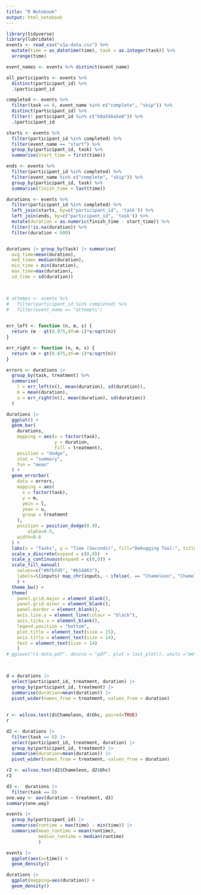```yaml
---
title: "R Notebook"
output: html_notebook
---
```


```r

library(tidyverse)
library(lubridate)
events <- read_csv("v1a-data.csv") %>%
  mutate(time = as_datetime(time), task = as.integer(task)) %>%
  arrange(time)
```

```r
event_names <- events %>% distinct(event_name)

all_participants <- events %>%
  distinct(participant_id) %>%
  .$participant_id

completed <- events %>%
  filter(task == 8, event_name %in% c("complete", "skip")) %>%
  distinct(participant_id) %>%
  filter(! participant_id %in% c("b8a556a5e0")) %>%
  .$participant_id

starts <- events %>%
  filter(participant_id %in% completed) %>%
  filter(event_name == "start") %>%
  group_by(participant_id, task) %>%
  summarise(start_time = first(time))

ends <- events %>% 
  filter(participant_id %in% completed) %>%
  filter(event_name %in% c("complete", "skip")) %>%
  group_by(participant_id, task) %>%
  summarise(finish_time = last(time))

durations <- events %>%
  filter(participant_id %in% completed) %>% 
  left_join(starts, by=c("participant_id", 'task')) %>%
  left_join(ends, by=c("participant_id", 'task')) %>%
  mutate(duration = as.numeric(finish_time - start_time)) %>%
  filter(!is.na(duration)) %>%
  filter(duration < 600)


durations |> group_by(task) |> summarise(
  avg_time=mean(duration),
  med_time= median(duration),
  min_time = min(duration),
  max_time=max(duration),
  sd_time = sd(duration))
  


# attemps <- events %>%
#   filter(participant_id %in% completed) %>% 
#   filter(event_name == "attempts")
  
```

```r

err_left <- function (n, m, s) {
  return (m - qt(0.975,df=n-1)*s/sqrt(n))
}

err_right <- function (n, m, s) {
  return (m + qt(0.975,df=n-1)*s/sqrt(n))
}

errors <- durations |>
  group_by(task, treatment) %>%
  summarise(
    l = err_left(n(), mean(duration), sd(duration)),
    m = mean(duration),
    u = err_right(n(), mean(duration), sd(duration))
  )

durations |>
  ggplot() +
  geom_bar(
    durations,
    mapping = aes(x = factor(task),
                  y = duration,
                  fill = treatment),
    position = "dodge",
    stat = "summary",
    fun = "mean"
  ) +
  geom_errorbar(
    data = errors,
    mapping = aes(
      x = factor(task),
      y = m,
      ymin = l,
      ymax = u,
      group = treatment
    ),
    position = position_dodge(0.9),
        alpha=0.5,
    width=0.6
  ) +
  labs(x = "Tasks", y = "Time (Seconds)", fill="Debugging Tool:", title="User study 1") + 
  scale_x_discrete(expand = c(0,0))  +
  scale_y_continuous(expand = c(0,0)) + 
  scale_fill_manual(
    values=c("#8fbfd5", "#b14863"),
    labels=\(inputs) map_chr(inputs, ~ ifelse(. == "Chameleon", "ChameleonIDE", "GHC"))
    ) +
  theme_bw() +
  theme(
    panel.grid.major = element_blank(), 
    panel.grid.minor = element_blank(), 
    panel.border = element_blank(),
    axis.line.y = element_line(colour = "black"),
    axis.ticks.x = element_blank(),
    legend.position = "bottom",
    plot.title = element_text(size = 15),
    axis.title = element_text(size = 14),
    text = element_text(size = 14)
    )
# ggsave("r1-data.pdf", device = "pdf", plot = last_plot(), units ="mm", width = 210)

  
```

```r

d = durations |>
  select(participant_id, treatment, duration) |>
  group_by(participant_id, treatment) |> 
  summarise(duration=mean(duration)) |>
  pivot_wider(names_from = treatment, values_from = duration)
  
  
r <- wilcox.test(d$Chameleon, d$Ghc, paired=TRUE)
r
```

```r
d2 <- durations |>
  filter(task == 8) |>
  select(participant_id, treatment, duration) |>
  group_by(participant_id, treatment) |> 
  summarise(duration=mean(duration)) |>
  pivot_wider(names_from = treatment, values_from = duration)
```


```r
r2 <- wilcox.test(d2$Chameleon, d2$Ghc)
r2

```

```r
d3 <-  durations |>
  filter(task == 8)
one.way <- aov(duration ~ treatment, d3)
summary(one.way)
```

```r
events |> 
  group_by(participant_id) |>
  summarise(runtime = max(time) - min(time)) |>
  summarise(mean_runtime = mean(runtime),
            median_runtime = median(runtime)
            )
```

```r
events |>
  ggplot(aes(x=time)) +
  geom_density()
```


```r
durations |> 
  ggplot(mapping=aes(duration)) + 
  geom_density()
```
